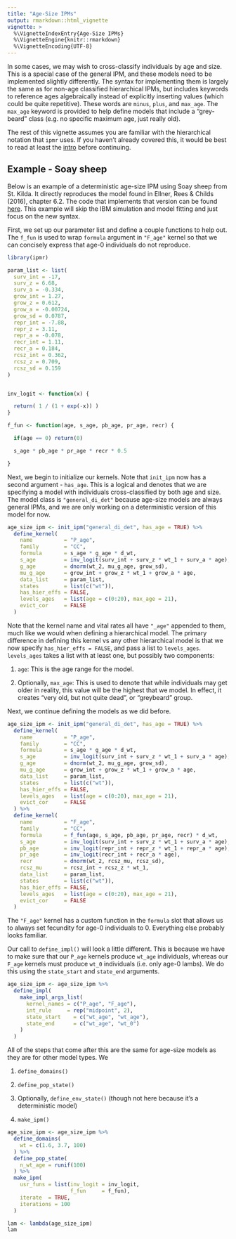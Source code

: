 ```yaml
---
title: "Age-Size IPMs"
output: rmarkdown::html_vignette
vignette: >
  %\VignetteIndexEntry{Age-Size IPMs}
  %\VignetteEngine{knitr::rmarkdown}
  %\VignetteEncoding{UTF-8}
---
```

  
In some cases, we may wish to cross-classify individuals by age and size. This is a special case of the general IPM, and these models need to be implemented slightly differently. The syntax for implementing them is largely the same as for non-age classified hierarchical IPMs, but includes keywords to reference ages algebraically instead of explicitly inserting values (which could be quite repetitive). These words are `minus`, `plus`, and `max_age`. The `max_age` keyword is provided to help define models that include a "grey-beard" class (e.g. no specific maximum age, just really old).

The rest of this vignette assumes you are familiar with the hierarchical notation that `ipmr` uses. If you haven't already covered this, it would be best to read at least the [intro](https://levisc8.github.io/ipmr/articles/ipmr-introduction.html) before continuing.

## Example - Soay sheep 
  
Below is an example of a deterministic age-size IPM using Soay sheep from St. Kilda. It directly reproduces the model found in Ellner, Rees & Childs (2016), chapter 6.2. The code that implements that version can be found [here](https://github.com/ipmbook/first-edition/tree/master/Rcode/c6). This example will skip the IBM simulation and model fitting and just focus on the new syntax.
  
First, we set up our parameter list and define a couple functions to help out. The `f_fun` is used to wrap `formula` argument in `"F_age"` kernel so that we can concisely express that age-0 individuals do not reproduce.

```r

library(ipmr)

param_list <- list(
  surv_int = -17, 
  surv_z = 6.68,
  surv_a = -0.334, 
  grow_int = 1.27, 
  grow_z = 0.612, 
  grow_a = -0.00724,
  grow_sd = 0.0787,
  repr_int = -7.88, 
  repr_z = 3.11,
  repr_a = -0.078, 
  recr_int = 1.11, 
  recr_a = 0.184, 
  rcsz_int = 0.362,
  rcsz_z = 0.709, 
  rcsz_sd = 0.159
)


inv_logit <- function(x) {

  return( 1 / (1 + exp(-x)) )
}

f_fun <- function(age, s_age, pb_age, pr_age, recr) {

  if(age == 0) return(0)

  s_age * pb_age * pr_age * recr * 0.5

}


```

Next, we begin to initialize our kernels. Note that `init_ipm` now has a second argument - `has_age`. This is a logical and denotes that we are specifying a model with individuals cross-classified by both age and size. The model class is `"general_di_det"` because age-size models are always general IPMs, and we are only working on a deterministic version of this model for now. 

```r

age_size_ipm <- init_ipm("general_di_det", has_age = TRUE) %>%
  define_kernel(
    name          = "P_age",
    family        = "CC",
    formula       = s_age * g_age * d_wt,
    s_age         = inv_logit(surv_int + surv_z * wt_1 + surv_a * age),
    g_age         = dnorm(wt_2, mu_g_age, grow_sd),
    mu_g_age      = grow_int + grow_z * wt_1 + grow_a * age,
    data_list     = param_list,
    states        = list(c("wt")),
    has_hier_effs = FALSE,
    levels_ages   = list(age = c(0:20), max_age = 21),
    evict_cor     = FALSE
  )

```

Note that the kernel name and vital rates all have `"_age"` appended to them, much like we would when defining a hierarchical model. The primary difference in defining this kernel vs any other hierarchical model is that we now specify `has_hier_effs = FALSE`, and pass a list to `levels_ages`. `levels_ages` takes a list with at least one, but possibly two components:

1. `age`: This is the age range for the model. 

2. Optionally, `max_age`: This is used to denote that while individuals may get older in reality, this value will be the highest that we model. In effect, it creates "very old, but not quite dead", or "greybeard" group.

Next, we continue defining the models as we did before.

```r

age_size_ipm <- init_ipm("general_di_det", has_age = TRUE) %>%
  define_kernel(
    name          = "P_age",
    family        = "CC",
    formula       = s_age * g_age * d_wt,
    s_age         = inv_logit(surv_int + surv_z * wt_1 + surv_a * age),
    g_age         = dnorm(wt_2, mu_g_age, grow_sd),
    mu_g_age      = grow_int + grow_z * wt_1 + grow_a * age,
    data_list     = param_list,
    states        = list(c("wt")),
    has_hier_effs = FALSE,
    levels_ages   = list(age = c(0:20), max_age = 21),
    evict_cor     = FALSE
  ) %>%
  define_kernel(
    name          = "F_age",
    family        = "CC",
    formula       = f_fun(age, s_age, pb_age, pr_age, recr) * d_wt,
    s_age         = inv_logit(surv_int + surv_z * wt_1 + surv_a * age),
    pb_age        = inv_logit(repr_int + repr_z * wt_1 + repr_a * age),
    pr_age        = inv_logit(recr_int + recr_a * age),
    recr          = dnorm(wt_2, rcsz_mu, rcsz_sd),
    rcsz_mu       = rcsz_int + rcsz_z * wt_1,
    data_list     = param_list,
    states        = list(c("wt")),
    has_hier_effs = FALSE,
    levels_ages   = list(age = c(0:20), max_age = 21),
    evict_cor     = FALSE
  )

```

The `"F_age"` kernel has a custom function in the `formula` slot that allows us to always set fecundity for age-0 individuals to 0. Everything else probably looks familiar.


Our call to `define_impl()` will look a little different. This is because we have to make sure that our `P_age` kernels produce `wt_age` individuals, whereas our `F_age` kernels must produce `wt_0` individuals (i.e. only age-0 lambs). We do this using the `state_start` and `state_end` arguments.

```r

age_size_ipm <- age_size_ipm %>%
  define_impl(
    make_impl_args_list(
      kernel_names = c("P_age", "F_age"),
      int_rule     = rep("midpoint", 2),
      state_start    = c("wt_age", "wt_age"),
      state_end      = c("wt_age", "wt_0")
    )
  ) 

```

All of the steps that come after this are the same for age-size models as they are for other model types. We 

1. `define_domains()`

2. `define_pop_state()`

3. Optionally, `define_env_state()` (though not here because it's a deterministic model)

4. `make_ipm()`

```r

age_size_ipm <- age_size_ipm %>%
  define_domains(
    wt = c(1.6, 3.7, 100)
  ) %>%
  define_pop_state(
    n_wt_age = runif(100)
  ) %>%
  make_ipm(
    usr_funs = list(inv_logit = inv_logit,
                    f_fun     = f_fun),
    iterate  = TRUE,
    iterations = 100
  )

lam <- lambda(age_size_ipm)
lam

```


